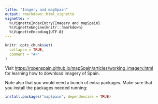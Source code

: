 ```yaml
---
title: "Imagery and mapSpain"
output: rmarkdown::html_vignette
vignette: >
  %\VignetteIndexEntry{Imagery and mapSpain}
  %\VignetteEngine{knitr::rmarkdown}
  %\VignetteEncoding{UTF-8}
---
```


```r
knitr::opts_chunk$set(
  collapse = TRUE,
  comment = "#>"
)
```

Visit <https://ropenspain.github.io/mapSpain/articles/working_imagery.html> for
learning how to download imagery of Spain.

Note also that you would need a bunch of extra packages. Make sure that you
install the packages needed running:

``` r
install.packages("mapSpain", dependencies = TRUE)
```
